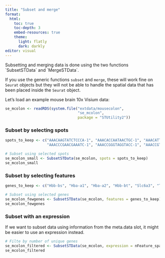```yaml
---
title: "Subset and merge"
format: 
  html:
    toc: true
    toc-depth: 3
    embed-resources: true
    theme:
      light: flatly
      dark: darkly
editor: visual
---
```


Subsetting and merging data is done using the two functions \`SubsetSTData\` and \`MergeSTData\`.

If you use the generic functions `subset` and `merge`, these will work fine on `Seurat` objects but they will not be able to handle the spatial data that has been placed inside the `Seurat` object.

Let's load an example mouse brain 10x Visium data:

```r
se_mcolon <- readRDS(system.file("extdata/mousecolon", 
                                 "se_mcolon", 
                                 package = "STUtility2"))
```

### Subset by selecting spots

```r
spots_to_keep <- c("AAACAAGTATCTCCCA-1", "AAACACCAATAACTGC-1", "AAACATTTCCCGGATT-1",
                   "AAACCCGAACGAAATC-1", "AAACCGGGTAGGTACC-1", "AAACCGTTCGTCCAGG-1")

# Subset using selected spots
se_mcolon_small <- SubsetSTData(se_mcolon, spots = spots_to_keep)
se_mcolon_small
```

### Subset by selecting features

```r
genes_to_keep <- c("Hbb-bs", "Hba-a1", "Hba-a2", "Hbb-bt", "Slc6a3", "Th")

# Subset using selected genes
se_mcolon_fewgenes <- SubsetSTData(se_mcolon, features = genes_to_keep)
se_mcolon_fewgenes
```

### Subset with an expression

If we want to subset data using information from the meta.data slot, it might be easier to use an expression instead.

```r
# Filte by number of unique genes
se_mcolon_filtered <- SubsetSTData(se_mcolon, expression = nFeature_spatial > 20)
se_mcolon_filtered
```
